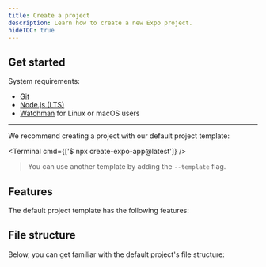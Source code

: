 ```yaml
---
title: Create a project
description: Learn how to create a new Expo project.
hideTOC: true
---
```



## Get started

System requirements:

- [Git](https://git-scm.com)
- [Node.js (LTS)](https://nodejs.org/en/)
- [Watchman](https://facebook.github.io/watchman/docs/install#buildinstall) for Linux or macOS users

---

We recommend creating a project with our default project template:

<Terminal cmd={['$ npx create-expo-app@latest']} />

> You can use another template by adding the `--template` flag.

## Features

The default project template has the following features:

<TemplateFeatures />

## File structure

Below, you can get familiar with the default project's file structure:

<ProjectStructure />
